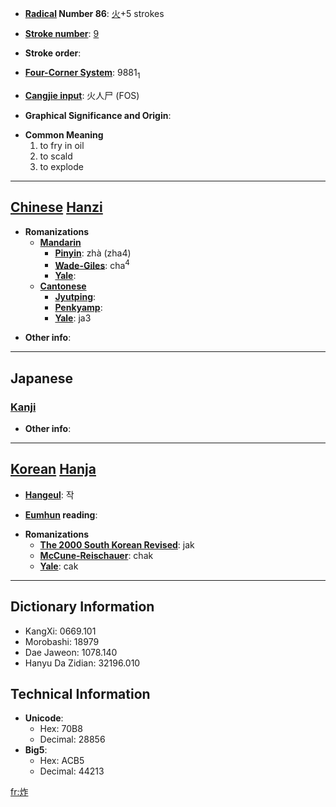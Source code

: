 * '''[[Wiktionary:Chinese radical index| Radical]] Number 86''': [[Wiktionary:Chinese radical index 火|火]]+5 strokes

* '''[[Wiktionary:Chinese total strokes index|Stroke number]]''': [[Wiktionary:Chinese total strokes index 9|9]]

* '''Stroke order''': 

* '''[[Wiktionary:Chinese four corner index|Four-Corner System]]''': 9881<sub>1</sub>

* '''[[Wiktionary:Chinese Cangjie index|Cangjie input]]''': 火人尸 (FOS)

* '''Graphical Significance and Origin''': 

* '''Common Meaning'''
*#to fry in oil
*# to scald
*# to explode


----

== [[Chinese]] [[Hanzi]] ==

* '''Romanizations'''
** '''[[Mandarin]]'''
*** '''[[Pinyin]]''': zhà (zha4)
*** '''[[Wade-Giles]]''': cha<sup>4</sup>
*** '''[[Yale]]''': 
** '''[[Cantonese]]'''
*** '''[[Jyutping]]''':
*** '''[[Penkyamp]]''': 
*** '''[[Yale]]''': ja3

* '''Other info''': 

----

==Japanese==
===[[Kanji]]===
{{kanji|on readings=[[さく]] (saku), [[さ]] (sa), [[さつ]] (satsu)|kun readings=[[あげる]] (ageru)}}

* '''Other info''':  

----

== [[Korean]] [[Hanja]] ==

* '''[[Hangeul]]''': 작

* '''[[Eumhun]] reading''': 

* '''Romanizations'''
** '''[[The 2000 South Korean Revised Romanization|The 2000 South Korean Revised]]''': jak
** '''[[McCune-Reischauer]]''': chak
** '''[[Yale]]''': cak

----

== Dictionary Information ==

* KangXi: 0669.101
* Morobashi: 18979
* Dae Jaweon: 1078.140
* Hanyu Da Zidian: 32196.010

== Technical Information ==

* '''Unicode''':
** Hex: 70B8
** Decimal: 28856
* '''Big5''':
** Hex: ACB5
** Decimal: 44213

[[fr:炸]]
